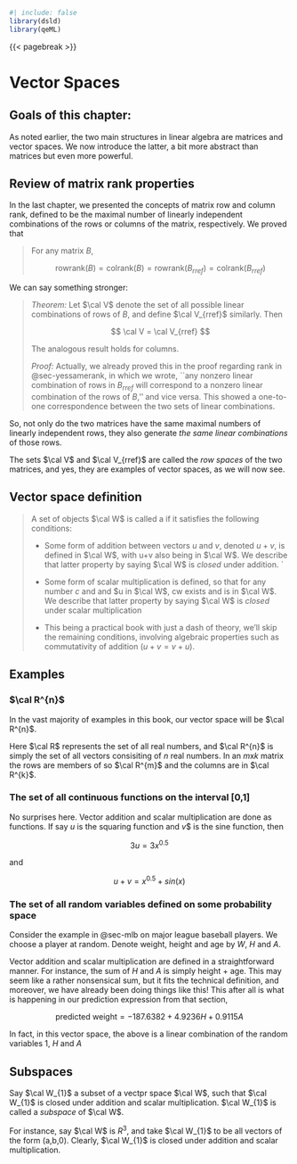 
```r
#| include: false
library(dsld)
library(qeML)
```

{{< pagebreak >}}

# Vector Spaces 

::: {.callout-note}

## Goals of this chapter:

As noted earlier, the two main structures in linear algebra are matrices
and vector spaces. We now introduce the latter, a bit more abstract than
matrices but even more powerful.

:::

## Review of matrix rank properties

In the last chapter, we presented the concepts of matrix row and column
rank, defined to be the maximal number of linearly independent
combinations of the rows or columns of the matrix, respectively. We
proved that

<blockquote>

For any matrix $B$, 

$$
\textrm{rowrank}(B)
= \textrm{colrank}(B)
= \textrm{rowrank}(B_{rref})
= \textrm{colrank}(B_{rref})
$$

</blockquote>

We can say something stronger: 

<blockquote>

*Theorem:* Let $\cal V$ denote the set of all possible linear
combinations of rows of $B$, and define $\cal V_{rref}$ similarly. Then

$$
\cal V = \cal V_{rref}
$$

The analogous result holds for columns.

*Proof:* Actually, we already proved this in the proof regarding rank in
@sec-yessamerank, in which we wrote, 
``any nonzero linear combination of rows in $B_{rref}$ will correspond
to a nonzero linear combination of the rows of $B$,'' and vice versa.
This showed a one-to-one correspondence between the two sets of linear
combinations.

</blockquote>

So, not only do the two matrices have the same maximal numbers of 
linearly independent rows, they also generate *the same linear
combinations* of those rows.

The sets $\cal V$ and $\cal V_{rref}$ are called the *row spaces*
of the two matrices, and yes, they are examples of vector spaces, as we
will now see.

## Vector space definition

<blockquote>

A set of objects $\cal W$ is called a \textit{vector space} if it satisfies the
following conditions:

* Some form of addition between vectors $u$ and $v$, denoted $u+v$, is defined
  in $\cal W$, with u+v also being in $\cal W$. We describe that latter
  property by saying $\cal W$ is *closed* under addition. `

* Some form of scalar multiplication is defined, so that for any number
  $c$ and and $u in $\cal W$, cw exists and is in $\cal W$. 
  We describe that latter property by saying $\cal W$ is *closed* 
  under scalar multiplication

* This being a practical book with just a dash of theory, we'll skip the
  remaining conditions, involving algebraic properties such as
  commutativity of addition ($u+v = v+u$).

</blockquote>

## Examples

### $\cal R^{n}$

In the vast majority of examples in this book, our vector space will be
$\cal R^{n}$.

Here $\cal R$ represents the set of all real numbers, and $\cal R^{n}$ is
simply the set of all vectors consisiting of $n$ real numbers. In an $m
\textrm{x} k$ matrix the rows are members of so $\cal R^{m}$ and the
columns are in $\cal R^{k}$.

### The set of all continuous functions on the interval [0,1]

No surprises here.  Vector addition and scalar multiplication are done
as functions. If say $u$ is the squaring function and $v$$ is the sine
function, then

$$
3u = 3x^{0.5}
$$

and 

$$
u+v = x^{0.5} + sin(x)
$$

### The set of all random variables defined on some probability space

Consider the example in @sec-mlb on major league baseball players.  We
choose a player at random.  Denote weight, height and age by $W$, $H$
and $A$. 

Vector addition and scalar multiplication are defined in a
straightforward manner. For instance, the sum of $H$ and $A$
is simply height + age. This may seem like a rather nonsensical sum, but
it fits the technical definition, and moreover, we have already been
doing things like this! This after all is what is happening in our
prediction expression from that section,

$$
\textrm{predicted weight} =
-187.6382 + 4.9236 H+ 0.9115 A
$$

In fact, in this vector space, the above is a linear combination of the
random variables $1$, $H$ and $A$

## Subspaces

Say $\cal W_{1}$ a subset of a vectpr space $\cal W$, such that $\cal
W_{1}$ is closed under addition and scalar multiplication. $\cal W_{1}$
is called a *subspace* of $\cal W$.

For instance, say $\cal W$ is $R^3$, and take $\cal W_{1}$ to be all
vectors of the form (a,b,0). Clearly, $\cal W_{1}$ is closed under
addition and scalar multiplication.

